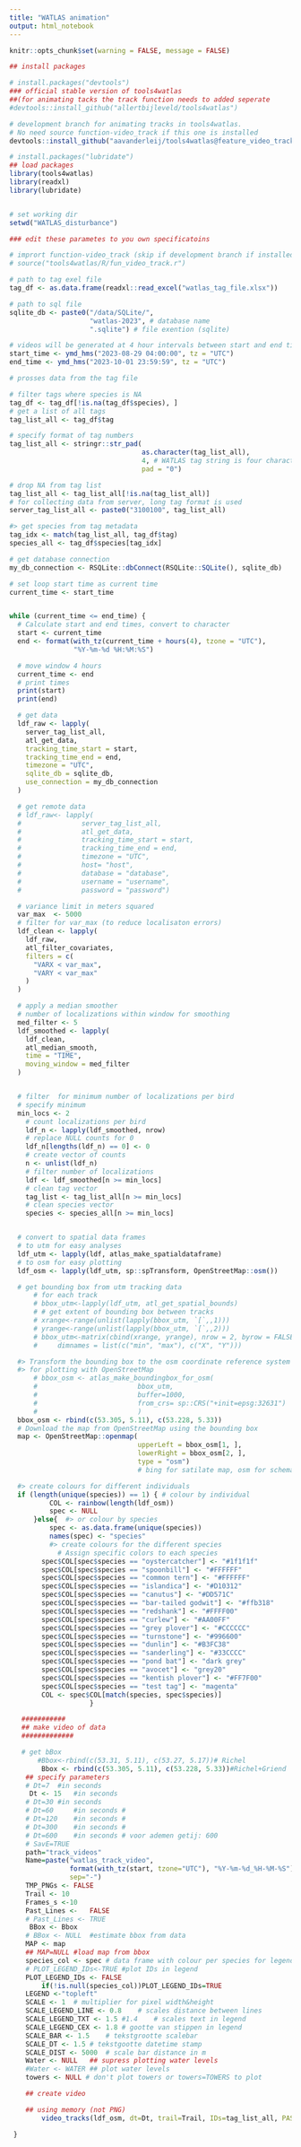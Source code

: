 ```yaml
---
title: "WATLAS animation"
output: html_notebook
---
```

```r
knitr::opts_chunk$set(warning = FALSE, message = FALSE)
```

```r
## install packages

# install.packages("devtools")
### official stable version of tools4watlas
##(for animating tacks the track function needs to added seperate
#devtools::install_github("allertbijleveld/tools4watlas")

# development branch for animating tracks in tools4watlas.
# No need source function-video_track if this one is installed
devtools::install_github("aavanderleij/tools4watlas@feature_video_tracks")

# install.packages("lubridate")
## load packages
library(tools4watlas)
library(readxl)
library(lubridate)


# set working dir
setwd("WATLAS_disturbance")
```

```r

### edit these parametes to you own specificatoins

# imprort function-video_track (skip if development branch if installed)
# source("tools4watlas/R/fun_video_track.r")

# path to tag exel file
tag_df <- as.data.frame(readxl::read_excel("watlas_tag_file.xlsx"))

# path to sql file
sqlite_db <- paste0("/data/SQLite/",
                    "watlas-2023", # database name
                    ".sqlite") # file exention (sqlite)

# videos will be generated at 4 hour intervals between start and end time
start_time <- ymd_hms("2023-08-29 04:00:00", tz = "UTC")
end_time <- ymd_hms("2023-10-01 23:59:59", tz = "UTC")
```



```r
# prosses data from the tag file

# filter tags where species is NA
tag_df <- tag_df[!is.na(tag_df$species), ]
# get a list of all tags
tag_list_all <- tag_df$tag

# specify format of tag numbers
tag_list_all <- stringr::str_pad(
                                 as.character(tag_list_all),
                                 4, # WATLAS tag string is four characters
                                 pad = "0")

# drop NA from tag list
tag_list_all <- tag_list_all[!is.na(tag_list_all)]
# for collecting data from server, long tag format is used
server_tag_list_all <- paste0("3100100", tag_list_all)

#> get species from tag metadata
tag_idx <- match(tag_list_all, tag_df$tag)
species_all <- tag_df$species[tag_idx]

```


```r


# get database connection
my_db_connection <- RSQLite::dbConnect(RSQLite::SQLite(), sqlite_db)

# set loop start time as current time
current_time <- start_time


while (current_time <= end_time) {
  # Calculate start and end times, convert to character
  start <- current_time
  end <- format(with_tz(current_time + hours(4), tzone = "UTC"),
                "%Y-%m-%d %H:%M:%S")

  # move window 4 hours
  current_time <- end
  # print times
  print(start)
  print(end)

  # get data
  ldf_raw <- lapply(
    server_tag_list_all,
    atl_get_data,
    tracking_time_start = start,
    tracking_time_end = end,
    timezone = "UTC",
    sqlite_db = sqlite_db,
    use_connection = my_db_connection
  )

  # get remote data
  # ldf_raw<- lapply(
  #               server_tag_list_all,
  #               atl_get_data,
  #               tracking_time_start = start,
  #               tracking_time_end = end,
  #               timezone = "UTC",
  #               host= "host",
  #               database = "database",
  #               username = "username",
  #               password = "password")

  # variance limit in meters squared
  var_max  <- 5000
  # filter for var_max (to reduce localisaton errors)
  ldf_clean <- lapply(
    ldf_raw,
    atl_filter_covariates,
    filters = c(
      "VARX < var_max",
      "VARY < var_max"
    )
  )

  # apply a median smoother
  # number of localizations within window for smoothing
  med_filter <- 5
  ldf_smoothed <- lapply(
    ldf_clean,
    atl_median_smooth,
    time = "TIME",
    moving_window = med_filter
  )


  # filter  for minimum number of localizations per bird
  # specify minimum
  min_locs <- 2
    # count localizations per bird
    ldf_n <- lapply(ldf_smoothed, nrow)
    # replace NULL counts for 0
    ldf_n[lengths(ldf_n) == 0] <- 0
    # create vector of counts
    n <- unlist(ldf_n)
    # filter number of localizations
    ldf <- ldf_smoothed[n >= min_locs]
    # clean tag vector
    tag_list <- tag_list_all[n >= min_locs]
    # clean species vector
    species <- species_all[n >= min_locs]


  # convert to spatial data frames
  # to utm for easy analyses
  ldf_utm <- lapply(ldf, atlas_make_spatialdataframe)
  # to osm for easy plotting
  ldf_osm <- lapply(ldf_utm, sp::spTransform, OpenStreetMap::osm())

  # get bounding box from utm tracking data
      # for each track
      # bbox_utm<-lapply(ldf_utm, atl_get_spatial_bounds)
      # # get extent of bounding box between tracks
      # xrange<-range(unlist(lapply(bbox_utm, `[`,,1)))
      # yrange<-range(unlist(lapply(bbox_utm, `[`,,2)))
      # bbox_utm<-matrix(cbind(xrange, yrange), nrow = 2, byrow = FALSE,
      #     dimnames = list(c("min", "max"), c("X", "Y")))

  #> Transform the bounding box to the osm coordinate reference system
  #> for plotting with OpenStreetMap
      # bbox_osm <- atlas_make_boundingbox_for_osm(
      #                         bbox_utm,
      #                         buffer=1000,
      #                         from_crs= sp::CRS("+init=epsg:32631")
      #                         )
  bbox_osm <- rbind(c(53.305, 5.11), c(53.228, 5.33))
  # Download the map from OpenStreetMap using the bounding box
  map <- OpenStreetMap::openmap(
                                upperLeft = bbox_osm[1, ],
                                lowerRight = bbox_osm[2, ],
                                type = "osm") 
                                # bing for satilate map, osm for schematic map

  #> create colours for different individuals
  if (length(unique(species)) == 1) { # colour by individual
          COL <- rainbow(length(ldf_osm))
          spec <- NULL
      }else{  #> or colour by species
          spec <- as.data.frame(unique(species))
          names(spec) <- "species"
          #> create colours for the different species
            # Assign specific colors to each species
        spec$COL[spec$species == "oystercatcher"] <- "#1f1f1f"
        spec$COL[spec$species == "spoonbill"] <- "#FFFFFF"
        spec$COL[spec$species == "common tern"] <- "#FFFFFF"
        spec$COL[spec$species == "islandica"] <- "#D10312"
        spec$COL[spec$species == "canutus"] <- "#DD571C"
        spec$COL[spec$species == "bar-tailed godwit"] <- "#ffb318"
        spec$COL[spec$species == "redshank"] <- "#FFFF00"
        spec$COL[spec$species == "curlew"] <- "#AA00FF"
        spec$COL[spec$species == "grey plover"] <- "#CCCCCC"
        spec$COL[spec$species == "turnstone"] <- "#996600"
        spec$COL[spec$species == "dunlin"] <- "#B3FC38"
        spec$COL[spec$species == "sanderling"] <- "#33CCCC"
        spec$COL[spec$species == "pond bat"] <- "dark grey"
        spec$COL[spec$species == "avocet"] <- "grey20"
        spec$COL[spec$species == "kentish plover"] <- "#FF7F00"
        spec$COL[spec$species == "test tag"] <- "magenta"
        COL <- spec$COL[match(species, spec$species)]
                    }

   ###########
   ## make video of data
   #############

   # get bBox
       #Bbox<-rbind(c(53.31, 5.11), c(53.27, 5.17))# Richel
   		Bbox <- rbind(c(53.305, 5.11), c(53.228, 5.33))#Richel+Griend
   	## specify parameters
   	# Dt=7	#in seconds
   	 Dt <- 15	#in seconds
   	# Dt=30	#in seconds
   	# Dt=60		#in seconds #
   	# Dt=120	#in seconds #
   	# Dt=300	#in seconds #
   	# Dt=600	#in seconds # voor ademen getij: 600
   	# SavE=TRUE
   	path="track_videos"
   	Name=paste("watlas_track_video",
   	           format(with_tz(start, tzone="UTC"), "%Y-%m-%d_%H-%M-%S"),
   	           sep="-")
   	TMP_PNGs <- FALSE
   	Trail <- 10	
   	Frames_s <-10	
   	Past_Lines <-	FALSE
   	# Past_Lines <- TRUE
   	 BBox <- Bbox
   	# BBox <- NULL	#estimate bbox from data
   	MAP <- map
  	## MAP=NULL	#load map from bbox
   	species_col <- spec # data frame with colour per species for legend
   	# PLOT_LEGEND_IDs<-TRUE	#plot IDs in legend
   	PLOT_LEGEND_IDs <- FALSE
   		if(!is.null(species_col))PLOT_LEGEND_IDs=TRUE
   	LEGEND <-"topleft"
   	SCALE <- 1	# multiplier for pixel width&height
  	SCALE_LEGEND_LINE <- 0.8	# scales distance between lines
   	SCALE_LEGEND_TXT <- 1.5 #1.4	# scales text in legend
   	SCALE_LEGEND_CEX <- 1.8	# gootte van stippen in legend
   	SCALE_BAR <- 1.5	# tekstgrootte scalebar
   	SCALE_DT <- 1.5	# tekstgootte datetime stamp
   	SCALE_DIST <- 5000	# scale bar distance in m
   	Water <- NULL	## supress plotting water levels
   	#Water <- WATER	## plot water levels
   	towers <- NULL # don't plot towers or towers=TOWERS to plot

   	## create video

   	## using memory (not PNG)
   		video_tracks(ldf_osm, dt=Dt, trail=Trail, IDs=tag_list_all, PAST_LINES=Past_Lines, MAP=MAP,frames_s=Frames_s, ppi=96, Save=TRUE, pad=path,	name=Name, tg_cols=COL, species=species_col, LEGEND=LEGEND, plot_LEGEND_IDs=PLOT_LEGEND_IDs, legend_line=SCALE_LEGEND_LINE, legend_cex=SCALE_LEGEND_CEX, legend_text=SCALE_LEGEND_TXT, bbox=BBox, Scale=SCALE, SCALE_DIST=SCALE_DIST, scale_bar=SCALE_BAR, scale_dt=SCALE_DT, codec="libx264", towers=towers, water=Water, tmp_PNGs=FALSE)

 }


```



